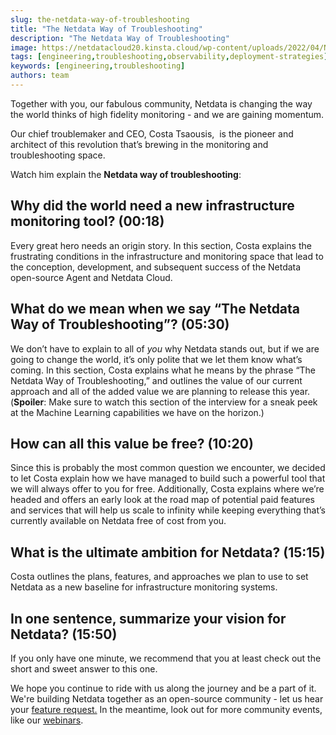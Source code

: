 ```yaml
---
slug: the-netdata-way-of-troubleshooting
title: "The Netdata Way of Troubleshooting"
description: "The Netdata Way of Troubleshooting"
image: https://netdatacloud20.kinsta.cloud/wp-content/uploads/2022/04/Netdata-Way-video-thumbnail.png
tags: [engineering,troubleshooting,observability,deployment-strategies]
keywords: [engineering,troubleshooting]
authors: team
---
```


Together with you, our fabulous community, Netdata is changing the way the world thinks of high fidelity monitoring - and we are gaining momentum.

<!--truncate-->

Our chief troublemaker and CEO, Costa Tsaousis,  is the pioneer and architect of this revolution that’s brewing in the monitoring and troubleshooting space.

 Watch him explain the <strong>Netdata way of troubleshooting</strong>:

<ReactPlayer controls width='100%' url='https://www.youtube.com/embed/ExjwwrgXvPg'/>

## Why did the world need a new infrastructure monitoring tool? (00:18)

Every great hero needs an origin story. In this section, Costa explains the frustrating conditions in the infrastructure and monitoring space that lead to the conception, development, and subsequent success of the Netdata open-source Agent and Netdata Cloud.

## What do we mean when we say “The Netdata Way of Troubleshooting”? (05:30)

We don’t have to explain to all of <i>you</i> why Netdata stands out, but if we are going to change the world, it’s only polite that we let them know what’s coming. In this section, Costa explains what he means by the phrase “The Netdata Way of Troubleshooting,” and outlines the value of our current approach and all of the added value we are planning to release this year. (<b>Spoiler</b>: Make sure to watch this section of the interview for a sneak peek at the Machine Learning capabilities we have on the horizon.)

## How can all this value be free? (10:20)

Since this is probably the most common question we encounter, we decided to let Costa explain how we have managed to build such a powerful tool that we will always offer to you for free. Additionally, Costa explains where we’re headed and offers an early look at the road map of potential paid features and services that will help us scale to infinity while keeping everything that’s currently available on Netdata free of cost from you.

## What is the ultimate ambition for Netdata? (15:15)

Costa outlines the plans, features, and approaches we plan to use to set Netdata as a new baseline for infrastructure monitoring systems.

## In one sentence, summarize your vision for Netdata? (15:50)

If you only have one minute, we recommend that you at least check out the short and sweet answer to this one.

We hope you continue to ride with us along the journey and be a part of it. We're building Netdata together as an open-source community - let us hear your <a href="https://github.com/netdata/netdata/issues/new?assignees=&amp;labels=feature+request%2Cneeds+triage&amp;template=FEAT_REQUEST.yml&amp;title=%5BFeat%5D%3A+">feature request.</a> In the meantime, look out for more community events, like our <a href="https://www.youtube.com/watch?v=lBd0-TFJGAY">webinars</a>. 